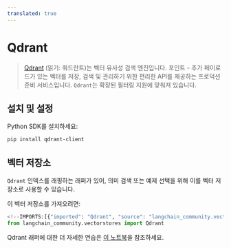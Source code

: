 ```yaml
---
translated: true
---
```


# Qdrant

>[Qdrant](https://qdrant.tech/documentation/) (읽기: 쿼드란트)는 벡터 유사성 검색 엔진입니다.
> 포인트 - 추가 페이로드가 있는 벡터를 저장, 검색 및 관리하기 위한 편리한 API를 제공하는 프로덕션 준비 서비스입니다. `Qdrant`는 확장된 필터링 지원에 맞춰져 있습니다.

## 설치 및 설정

Python SDK를 설치하세요:

```bash
pip install qdrant-client
```

## 벡터 저장소

`Qdrant` 인덱스를 래핑하는 래퍼가 있어, 의미 검색 또는 예제 선택을 위해 이를 벡터 저장소로 사용할 수 있습니다.

이 벡터 저장소를 가져오려면:

```python
<!--IMPORTS:[{"imported": "Qdrant", "source": "langchain_community.vectorstores", "docs": "https://api.python.langchain.com/en/latest/vectorstores/langchain_community.vectorstores.qdrant.Qdrant.html", "title": "Qdrant"}]-->
from langchain_community.vectorstores import Qdrant
```

Qdrant 래퍼에 대한 더 자세한 연습은 [이 노트북](/docs/integrations/vectorstores/qdrant)을 참조하세요.
